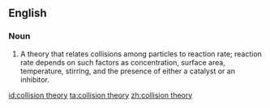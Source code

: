 ==English==
{{wikipedia}}

===Noun===
{{en-noun|sg=[[collision]] [[theory]]|-}}

# A theory that relates collisions among particles to reaction rate; reaction rate depends on such factors as concentration, surface area, temperature, stirring, and the presence of either a catalyst or an inhibitor.

[[id:collision theory]]
[[ta:collision theory]]
[[zh:collision theory]]
